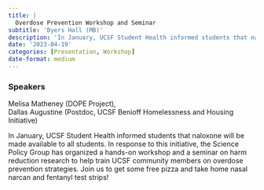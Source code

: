 ```yaml
---
title: |
  Overdose Prevention Workshop and Seminar
subtitle: 'Byers Hall (MB)'
description: 'In January, UCSF Student Health informed students that naloxone will be made available to all students. '
date: '2023-04-19'
categories: [Presentation, Workshop]
date-format: medium 
---
```


### Speakers  
Melisa Matheney (DOPE Project),  
Dallas Augustine (Postdoc, UCSF Benioff Homelessness and Housing Initiative)

In January, UCSF Student Health informed students that naloxone will be made available to all students. In response to this initiative, the Science Policy Group has organized a hands-on workshop and a seminar on harm reduction research to help train UCSF community members on overdose prevention strategies. Join us to get some free pizza and take home nasal narcan and fentanyl test strips!

